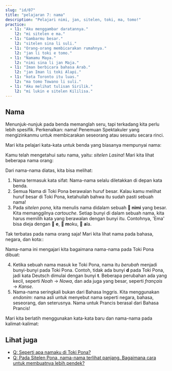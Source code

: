 ---
slug: "id/07"
title: "pelajaran 7: nama"
description: "Pelajari nimi, jan, sitelen, toki, ma, tomo!"
practice:
  - l1: "Aku menggambar daratannya."
    l2: "mi sitelen e ma."
  - l1: "Gambarmu besar."
    l2: "sitelen sina li suli."
  - l1: "Orang-orang membicarakan rumahnya."
    l2: "jan li toki e tomo."
  - l1: "Namamu Maya."
    l2: "nimi sina li jan Maja."
  - l1: "Iman berbicara bahasa Arab."
    l2: "jan Iman li toki Alapi."
  - l1: "kota Toronto itu luas."
    l2: "ma tomo Towano li suli."
  - l1: "Aku melihat tulisan Sirilik."
    l2: "mi lukin e sitelen Kililisa."
---


## Nama

Menunjuk-nunjuk pada benda memanglah seru, tapi terkadang kita perlu lebih spesifik. Perkenalkan: nama! Penemuan Spektakuler yang mengizinkanmu untuk membicarakan seseorang atau sesuatu secara rinci.

Mari kita pelajari kata-kata untuk benda yang biasanya mempunyai nama:

<List>
  <Word sl="nimi" m="nama, kata" />
  <Word sl="jan" m="orang" />
  <Word sl="sitelen" m="gambar, tulisan; menggambar, menulis" />
  <Word sl="toki" m="percakapan, bahasa; berbicara" />
  <Word sl="ma" m="daratan, negara" />
  <Word sl="tomo" m="bangunan, ruang, rumah" />
</List>

Kamu telah mengetahui satu nama, yaitu: _sitelen Lasina_! Mari kita lihat beberapa nama orang:

<List>
  <Sentence sl="jan Nowa" m="orang bernama Noah (dari bahasa Inggris 'Noah')" />
  <Sentence sl="jan Ema" m="orang bernama Emma (dari bahasa Inggris 'Emma')" />
</List>

Dari nama-nama diatas, kita bisa melihat:

1. Nama termasuk kata sifat: Nama-nama selalu diletakkan di depan kata benda.
2. Semua Nama di Toki Pona berawalan huruf besar. Kalau kamu melihat huruf besar di Toki Pona, ketahuilah bahwa itu sudah pasti sebuah nama!
3. Pada _sitelen pona_, kita menulis nama didalam sebuah **󱥂 nimi** yang besar. Kita memanggilnya _cartouche_. Setiap bunyi di dalam sebuah nama, kita harus memilih kata yang berawalan dengan bunyi itu. Contohnya, 'Ema' bisa dieja dengan 󱤉 **e**, 󱤶 **m**oku, 󱤂 **a**la. 

Tak terbatas pada nama orang saja! Mari kita lihat nama pada bahasa, negara, dan kota::

<List>
  <Sentence
    sl="toki Kanse"
    m="Bahasa dengan nama Prancis (dari Bahasa Prancis 'français')"
  />
  <Sentence sl="ma Tosi" m="Negara dengan nama Jerman (dari Bahasa Jerman 'Deutsch')" />
  <Sentence
    sl="ma tomo Loma"
    m="Tempat dengan bangunan dengan nama Roma (dari Bahasa Latin 'Rōma')"
  />
</List>

Nama-nama ini mengajari kita bagaimana nama-nama pada Toki Pona dibuat:

4. Ketika sebuah nama masuk ke Toki Pona, nama itu _berubah_ menjadi bunyi-bunyi pada Toki Pona. Contoh, tidak ada bunyi **d** pada Toki Pona, jadi kata Deutsch dimulai dengan bunyi **t**. Beberapa perubahan ada yang kecil, seperti _Noah_ → _Nowa_, dan ada juga yang besar, seperti _français_ → _Kanse_.
5. Nama-nama seringkali bukan dari Bahasa Inggris. Kita menggunakan _endonim_: nama asli untuk menyebut nama seperti negara, bahasa, seseorang, dan seterusnya. Nama untuk Prancis berasal dari Bahasa Prancis!

Mari kita berlatih menggunakan kata-kata baru dan nama-nama pada kalimat-kalimat:

<List>
  <Sentence sl="waso li lukin e ma." m="Burung melihat daratannya." />
  <Sentence sl="jan li toki e tomo." m="Orang-orang membicarakan rumahnya." />
  <Sentence sl="jan pona li toki pona." m="Orang ramah berbicara dengan ramah." />
  <Sentence sl="nimi ona li jan Kenta." m="Namanya ialah Kenta." />
  <Sentence sl="jan Sunita li sitelen e pipi." m="Sunita menggambar sebuah serangga." />
  <Sentence sl="jan Nina li toki Kanse." m="Nina berbicara menggunakan Bahasa Prancis." />
  <Sentence sl="jan Ema li sona pona e ma Tosi." m="Emma mengenal Jerman dengan baik." />
</List>

<Practice exercises={frontmatter.practice} client:load />

## Lihat juga
* [Q: Seperti apa namaku di Toki Pona?](id/make-a-name)
* [Q: Pada Sitelen Pona, nama-nama terlihat panjang. Bagaimana cara untuk membuatnya lebih pendek?](id/simpler-cartouches)